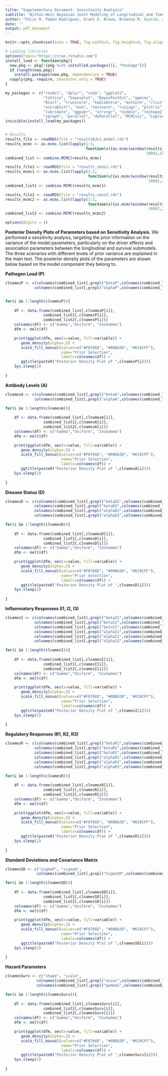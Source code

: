 ---
title: "Supplementary Document: Sensitivity Analysis"
subtitle: "Within-Host Bayesian Joint Modeling of Longitudinal and Time-to-Event Data of Leishmania Infection"
author: "Felix M. Pabon-Rodriguez, Grant D. Brown, Breanna M. Scorza, and Christine A. Petersen"
date: ''
output: pdf_document
---
 
```{r setup, include=FALSE}
knitr::opts_chunk$set(echo = TRUE, fig.width=5, fig.height=4, fig.align = "center")

# Loading libraries
options(repos="https://cran.rstudio.com")
install_load <- function(pkg){
  new.pkg <- pkg[!(pkg %in% installed.packages()[, "Package"])]
  if (length(new.pkg))
    install.packages(new.pkg, dependencies = TRUE)
  sapply(pkg, require, character.only = TRUE)
}

my_packages <- c("readxl", "dplyr", "coda", "ggplot2",
                 "lattice", "bayesplot", "BayesPostEst", "ggmcmc", 
                 "RCurl", "truncnorm", "kableExtra", "mvtnorm", "rlist", 
                 "extraDistr", "msm", "tmvtnorm", "runjags", "plotrix",
                 "lubridate", "ggpubr", "stringr", "nimble", "reshape2",
                 "igraph", "parallel", "doParallel", "MCMCvis", "LaplacesDemon")
invisible(install_load(my_packages))


# Results
results_file <- readRDS(file = "resultsBJLS_model.rds")
results_mcmc <- as.mcmc.list(lapply(1:3,
                                    function(x){as.mcmc(window(results_file[[x]],
                                                               10001,20000))}))
combined_list <- combine.MCMC(results_mcmc)

results_file1 <- readRDS(file = "results_sens1.rds")
results_mcmc1 <- as.mcmc.list(lapply(1:3,
                                     function(x){as.mcmc(window(results_file1[[x]],
                                                                10001,20000))}))
combined_list1 <- combine.MCMC(results_mcmc1)

results_file2 <- readRDS(file = "results_sens2.rds")
results_mcmc2 <- as.mcmc.list(lapply(1:3,
                                     function(x){as.mcmc(window(results_file2[[x]],
                                                                10001,20000))}))
combined_list2 <- combine.MCMC(results_mcmc2)

options(digits = 4)

```

**Posterior Density Plots of Parameters based on Sensitivity Analysis.** We performed a sensitivity analysis, targeting the prior information on the variance of the model parameters, particularly on the driver effects and association parameters between the longitudinal and survival submodels. The three scenarios with different levels of prior variance are explained in the main text. The posterior density plots of the parameters are shown below based on the model component they belong to. 

\vspace{0.5cm}

**Pathogen Load (P)**

```{r, echo=FALSE, message=FALSE, warning=FALSE}

clnamesP <- c(colnames(combined_list[,grepl("betaP",colnames(combined_list))]),
             colnames(combined_list[,grepl("alphaP",colnames(combined_list))]))


for(i in 1:length(clnamesP)){
    
    df <- data.frame(combined_list[,clnamesP[i]],
                 combined_list1[,clnamesP[i]],
                 combined_list2[,clnamesP[i]])
    colnames(df) <- c("Gamma","Uniform", "InvGamma")
    dfm <- melt(df)

    print(ggplot(dfm, aes(x=value, fill=variable)) +
       geom_density(alpha=.5) +
       scale_fill_manual(values=c("#F8766D", "#00BA38", "#619CFF"), 
                         name="Prior Selection",
                         labels=colnames(df)) + 
       ggtitle(paste0("Posterior Density Plot of ",clnamesP[i])))
    Sys.sleep(2)
   
}
```

\newpage

**Antibody Levels (A)**

```{r, echo=FALSE, message=FALSE, warning=FALSE}

clnamesA <- c(colnames(combined_list[,grepl("betaA",colnames(combined_list))]),
             colnames(combined_list[,grepl("alphaA",colnames(combined_list))]))

for(i in 1:length(clnamesA)){
    
    df <- data.frame(combined_list[,clnamesA[i]],
                 combined_list1[,clnamesA[i]],
                 combined_list2[,clnamesA[i]])
    colnames(df) <- c("Gamma","Uniform", "InvGamma")
    dfm <- melt(df)

    print(ggplot(dfm, aes(x=value, fill=variable)) +
       geom_density(alpha=.5) +
       scale_fill_manual(values=c("#F8766D", "#00BA38", "#619CFF"), 
                         name="Prior Selection",
                         labels=colnames(df)) + 
       ggtitle(paste0("Posterior Density Plot of ",clnamesA[i])))
    Sys.sleep(2)
   
}
```

\newpage

**Disease Status (D)**

```{r, echo=FALSE, message=FALSE, warning=FALSE}

clnamesD <- c(colnames(combined_list[,grepl("betaD2",colnames(combined_list))]),
             colnames(combined_list[,grepl("betaD3",colnames(combined_list))]),
             colnames(combined_list[,grepl("alphaD2",colnames(combined_list))]),
             colnames(combined_list[,grepl("alphaD3",colnames(combined_list))]))

for(i in 1:length(clnamesD)){
    
    df <- data.frame(combined_list[,clnamesD[i]],
                 combined_list1[,clnamesD[i]],
                 combined_list2[,clnamesD[i]])
    colnames(df) <- c("Gamma","Uniform", "InvGamma")
    dfm <- melt(df)

    print(ggplot(dfm, aes(x=value, fill=variable)) +
       geom_density(alpha=.5) +
       scale_fill_manual(values=c("#F8766D", "#00BA38", "#619CFF"), 
                         name="Prior Selection",
                         labels=colnames(df)) + 
       ggtitle(paste0("Posterior Density Plot of ",clnamesD[i])))
    Sys.sleep(2)
   
}
```

\newpage

**Inflammatory Responses (I1, I2, I3)**

```{r, echo=FALSE, message=FALSE, warning=FALSE}

clnamesI <- c(colnames(combined_list[,grepl("betaI1",colnames(combined_list))]),
             colnames(combined_list[,grepl("betaI2",colnames(combined_list))]),
             colnames(combined_list[,grepl("betaI3",colnames(combined_list))]),
             colnames(combined_list[,grepl("alphaI1",colnames(combined_list))]),
             colnames(combined_list[,grepl("alphaI2",colnames(combined_list))]),
             colnames(combined_list[,grepl("alphaI3",colnames(combined_list))]))

for(i in 1:length(clnamesI)){
    
    df <- data.frame(combined_list[,clnamesI[i]],
                 combined_list1[,clnamesI[i]],
                 combined_list2[,clnamesI[i]])
    colnames(df) <- c("Gamma","Uniform", "InvGamma")
    dfm <- melt(df)

    print(ggplot(dfm, aes(x=value, fill=variable)) +
       geom_density(alpha=.5) +
       scale_fill_manual(values=c("#F8766D", "#00BA38", "#619CFF"), 
                         name="Prior Selection",
                         labels=colnames(df)) + 
       ggtitle(paste0("Posterior Density Plot of ",clnamesI[i])))
    Sys.sleep(2)
   
}
```

\newpage

**Regulatory Responses (R1, R2, R3)**

```{r, echo=FALSE, message=FALSE, warning=FALSE}

clnamesR <- c(colnames(combined_list[,grepl("betaR1",colnames(combined_list))]),
             colnames(combined_list[,grepl("betaR2",colnames(combined_list))]),
             colnames(combined_list[,grepl("betaR3",colnames(combined_list))]),
             colnames(combined_list[,grepl("alphaR1",colnames(combined_list))]),
             colnames(combined_list[,grepl("alphaR2",colnames(combined_list))]),
             colnames(combined_list[,grepl("alphaR3",colnames(combined_list))]))

for(i in 1:length(clnamesR)){
    
    df <- data.frame(combined_list[,clnamesR[i]],
                 combined_list1[,clnamesR[i]],
                 combined_list2[,clnamesR[i]])
    colnames(df) <- c("Gamma","Uniform", "InvGamma")
    dfm <- melt(df)

    print(ggplot(dfm, aes(x=value, fill=variable)) +
       geom_density(alpha=.5) +
       scale_fill_manual(values=c("#F8766D", "#00BA38", "#619CFF"), 
                         name="Prior Selection",
                         labels=colnames(df)) + 
       ggtitle(paste0("Posterior Density Plot of ",clnamesR[i])))
    Sys.sleep(2)
   
}
```

\newpage

**Standard Deviations and Covariance Matrix**

```{r, echo=FALSE, message=FALSE, warning=FALSE}

clnamesSD <- c("sigmaP", "sigmaA",
              colnames(combined_list[,grepl("SigmaIR",colnames(combined_list))]))

for(i in 1:length(clnamesSD)){
    
    df <- data.frame(combined_list[,clnamesSD[i]],
                 combined_list1[,clnamesSD[i]],
                 combined_list2[,clnamesSD[i]])
    colnames(df) <- c("Gamma","Uniform", "InvGamma")
    dfm <- melt(df)

    print(ggplot(dfm, aes(x=value, fill=variable)) +
       geom_density(alpha=.5) +
       scale_fill_manual(values=c("#F8766D", "#00BA38", "#619CFF"), 
                         name="Prior Selection",
                         labels=colnames(df)) + 
       ggtitle(paste0("Posterior Density Plot of ",clnamesSD[i])))
    Sys.sleep(2)
   
}
```

\newpage

**Hazard Parameters**

```{r, echo=FALSE, message=FALSE, warning=FALSE}

clnamesSurv <- c("shape", "scale",
              colnames(combined_list[,grepl("assoc",colnames(combined_list))]),
              colnames(combined_list[,grepl("gammaS",colnames(combined_list))]))

for(i in 1:length(clnamesSurv)){
    
    df <- data.frame(combined_list[,clnamesSurv[i]],
                 combined_list1[,clnamesSurv[i]],
                 combined_list2[,clnamesSurv[i]])
    colnames(df) <- c("Gamma","Uniform", "InvGamma")
    dfm <- melt(df)

    print(ggplot(dfm, aes(x=value, fill=variable)) +
       geom_density(alpha=.5) +
       scale_fill_manual(values=c("#F8766D", "#00BA38", "#619CFF"), 
                         name="Prior Selection",
                         labels=colnames(df)) + 
       ggtitle(paste0("Posterior Density Plot of ",clnamesSurv[i])))
    Sys.sleep(2)
   
}
```







